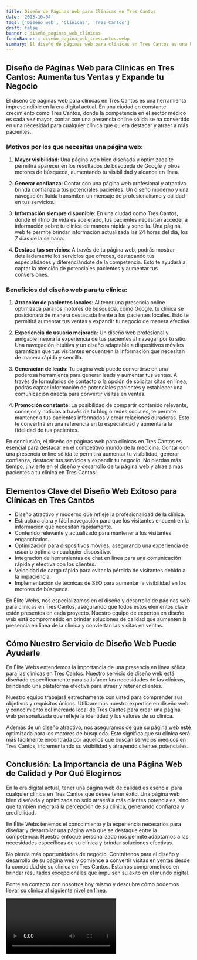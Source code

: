 ```yaml
---
title: Diseño de Páginas Web para Clínicas en Tres Cantos
date: '2023-10-04'
tags: ['Diseño web', 'Clínicas', 'Tres Cantos']
draft: false
banner : diseño_paginas_web_clínicas
fondoBanner : diseño_pagina_web_trescantos.webp
summary: El diseño de páginas web para clínicas en Tres Cantos es una herramienta imprescindible en la era digital actual. En una ciudad en constante crecimiento como Tres Cantos, donde la competencia en el sector médico es cada vez mayor, contar con una presencia online sólida se ha convertido en una necesidad para cualquier clínica que quiera destacar y atraer a más pacientes.
---
```


## Diseño de Páginas Web para Clínicas en Tres Cantos: Aumenta tus Ventas y Expande tu Negocio

El diseño de páginas web para clínicas en Tres Cantos es una herramienta imprescindible en la era digital actual. En una ciudad en constante crecimiento como Tres Cantos, donde la competencia en el sector médico es cada vez mayor, contar con una presencia online sólida se ha convertido en una necesidad para cualquier clínica que quiera destacar y atraer a más pacientes.

### Motivos por los que necesitas una página web:

1. **Mayor visibilidad**: Una página web bien diseñada y optimizada te permitirá aparecer en los resultados de búsqueda de Google y otros motores de búsqueda, aumentando tu visibilidad y alcance en línea.

2. **Generar confianza**: Contar con una página web profesional y atractiva brinda confianza a tus potenciales pacientes. Un diseño moderno y una navegación fluida transmiten un mensaje de profesionalismo y calidad en tus servicios.

3. **Información siempre disponible**: En una ciudad como Tres Cantos, donde el ritmo de vida es acelerado, tus pacientes necesitan acceder a información sobre tu clínica de manera rápida y sencilla. Una página web te permite brindar información actualizada las 24 horas del día, los 7 días de la semana.

4. **Destaca tus servicios**: A través de tu página web, podrás mostrar detalladamente los servicios que ofreces, destacando tus especialidades y diferenciándote de la competencia. Esto te ayudará a captar la atención de potenciales pacientes y aumentar tus conversiones.

### Beneficios del diseño web para tu clínica:

1. **Atracción de pacientes locales**: Al tener una presencia online optimizada para los motores de búsqueda, como Google, tu clínica se posicionará de manera destacada frente a los pacientes locales. Esto te permitirá aumentar tus ventas y expandir tu negocio de manera efectiva.

2. **Experiencia de usuario mejorada**: Un diseño web profesional y amigable mejora la experiencia de tus pacientes al navegar por tu sitio. Una navegación intuitiva y un diseño adaptable a dispositivos móviles garantizan que tus visitantes encuentren la información que necesitan de manera rápida y sencilla.

3. **Generación de leads**: Tu página web puede convertirse en una poderosa herramienta para generar leads y aumentar tus ventas. A través de formularios de contacto o la opción de solicitar citas en línea, podrás captar información de potenciales pacientes y establecer una comunicación directa para convertir visitas en ventas.

4. **Promoción constante**: La posibilidad de compartir contenido relevante, consejos y noticias a través de tu blog o redes sociales, te permite mantener a tus pacientes informados y crear relaciones duraderas. Esto te convertirá en una referencia en tu especialidad y aumentará la fidelidad de tus pacientes.

En conclusión, el diseño de páginas web para clínicas en Tres Cantos es esencial para destacar en el competitivo mundo de la medicina. Contar con una presencia online sólida te permitirá aumentar tu visibilidad, generar confianza, destacar tus servicios y expandir tu negocio. No pierdas más tiempo, ¡invierte en el diseño y desarrollo de tu página web y atrae a más pacientes a tu clínica en Tres Cantos!

<GifSeo />

<Cta />

## Elementos Clave del Diseño Web Exitoso para Clínicas en Tres Cantos

- Diseño atractivo y moderno que refleje la profesionalidad de la clínica.
- Estructura clara y fácil navegación para que los visitantes encuentren la información que necesitan rápidamente.
- Contenido relevante y actualizado para mantener a los visitantes enganchados.
- Optimización para dispositivos móviles, asegurando una experiencia de usuario óptima en cualquier dispositivo.
- Integración de herramientas de chat en línea para una comunicación rápida y efectiva con los clientes.
- Velocidad de carga rápida para evitar la pérdida de visitantes debido a la impaciencia.
- Implementación de técnicas de SEO para aumentar la visibilidad en los motores de búsqueda.

En Élite Webs, nos especializamos en el diseño y desarrollo de páginas web para clínicas en Tres Cantos, asegurando que todos estos elementos clave estén presentes en cada proyecto. Nuestro equipo de expertos en diseño web está comprometido en brindar soluciones de calidad que aumenten la presencia en línea de la clínica y conviertan las visitas en ventas.

## Cómo Nuestro Servicio de Diseño Web Puede Ayudarle

En Élite Webs entendemos la importancia de una presencia en línea sólida para las clínicas en Tres Cantos. Nuestro servicio de diseño web está diseñado específicamente para satisfacer las necesidades de las clínicas, brindando una plataforma efectiva para atraer y retener clientes.

Nuestro equipo trabajará estrechamente con usted para comprender sus objetivos y requisitos únicos. Utilizaremos nuestro expertise en diseño web y conocimiento del mercado local de Tres Cantos para crear una página web personalizada que refleje la identidad y los valores de su clínica.

Además de un diseño atractivo, nos aseguramos de que su página web esté optimizada para los motores de búsqueda. Esto significa que su clínica será más fácilmente encontrada por aquellos que buscan servicios médicos en Tres Cantos, incrementando su visibilidad y atrayendo clientes potenciales.

## Conclusión: La Importancia de una Página Web de Calidad y Por Qué Elegirnos

En la era digital actual, tener una página web de calidad es esencial para cualquier clínica en Tres Cantos que desee tener éxito. Una página web bien diseñada y optimizada no solo atraerá a más clientes potenciales, sino que también mejorará la percepción de su clínica, generando confianza y credibilidad.

En Élite Webs tenemos el conocimiento y la experiencia necesarios para diseñar y desarrollar una página web que se destaque entre la competencia. Nuestro enfoque personalizado nos permite adaptarnos a las necesidades específicas de su clínica y brindar soluciones efectivas.

No pierda más oportunidades de negocio. Contrátenos para el diseño y desarrollo de su página web y comience a convertir visitas en ventas desde la comodidad de su clínica en Tres Cantos. Estamos comprometidos en brindar resultados excepcionales que impulsen su éxito en el mundo digital.

Ponte en contacto con nosotros hoy mismo y descubre cómo podemos llevar su clínica al siguiente nivel en línea.

<Video />

<CtaBot job='Clínicas' city='Tres Cantos'/>

<Gmaps query='Tres Cantos+españa+maps' />